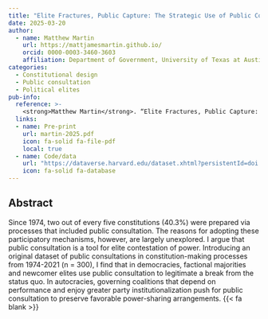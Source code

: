 ```yaml
---
title: "Elite Fractures, Public Capture: The Strategic Use of Public Consultation in Global Constitution-Making"
date: 2025-03-20
author:
  - name: Matthew Martin
    url: https://mattjamesmartin.github.io/
    orcid: 0000-0003-3460-3603
    affiliation: Department of Government, University of Texas at Austin
categories: 
  - Constitutional design
  - Public consultation 
  - Political elites
pub-info:
  reference: >-
    <strong>Matthew Martin</strong>. “Elite Fractures, Public Capture: The Strategic Use of Public Consultation in Global Constitution-Making,” <em>Journal of Law and Courts</em> (forthcoming).
  links:
  - name: Pre-print
    url: martin-2025.pdf
    icon: fa-solid fa-file-pdf
    local: true
  - name: Code/data
    url: "https://dataverse.harvard.edu/dataset.xhtml?persistentId=doi:10.7910/DVN/PVTH3Z"
    icon: fa-solid fa-database
---
```


## Abstract

Since 1974, two out of every five constitutions (40.3%) were prepared via processes that included public consultation. The reasons for adopting these participatory mechanisms, however, are largely unexplored. I argue that public consultation is a tool for elite contestation of power. Introducing an original dataset of public consultations in constitution-making processes from 1974-2021 (n = 300), I find that in democracies, factional majorities and newcomer elites use public consultation to legitimate a break from the status quo. In autocracies, governing coalitions that depend on performance and enjoy greater party institutionalization push for public consultation to preserve favorable power-sharing arrangements. {{< fa blank >}} 
